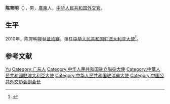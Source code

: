 {{expand|time=2017-08-28T08:07:28+00:00}}
{{for|同名的人物|陈育明 (消歧义)}}
'''陈育明'''（{{bd|1956年|7月|}}），男，[[廣東|廣東]]人，[[中华人民共和国|中华人民共和国]][[外交官|外交官]]。

== 生平 ==
2010年，陈育明接替[[章均赛|章均赛]]，担任[[中国驻澳大利亚大使列表|中华人民共和国驻澳大利亚大使]]<ref>{{cite web|author=中华人民共和国外交部|title=驻澳大利亚联邦历任大使|url=http://www.mfa.gov.cn/chn/pds/ziliao/wjrw/2167/2173/t9266.htm|publisher=中华人民共和国外交部|accessdate=2012-03-09}}</ref>。

== 参考文献 ==
{{reflist}}

{{start box}}
{{s-dip}}
{{succession box|[[蘭立俊|蘭立俊]]|[[桂從友|桂從友]]|[[中國駐瑞典大使列表|中華人民共和國駐瑞典大使]]|2013年10月－2017年8月}}
{{succession box|[[章均赛|章均赛]]|[[馬朝旭|馬朝旭]]|[[中国驻澳大利亚大使列表|中华人民共和国驻澳大利亚大使]]|2010年10月－2013年8月}}
{{succession box|[[关恒广|关恒广]]|[[杨秀萍|杨秀萍]]|[[中国驻立陶宛大使列表|中华人民共和国驻立陶宛大使]]|2002年3月－2005年1月}}
{{end box}}

{{中华人民共和国政治人物小作品}}

{{Authority control}}
{{DEFAULTSORT:Chen陈}}
[[Category:陈姓|Yu]]
[[Category:广东人|Category:广东人]]
[[Category:中华人民共和国驻立陶宛大使|Category:中华人民共和国驻立陶宛大使]]
[[Category:中華人民共和國駐澳大利亞大使|Category:中華人民共和國駐澳大利亞大使]]
[[Category:中华人民共和国驻瑞典大使|Category:中华人民共和国驻瑞典大使]]
[[Category:中国公共外交协会副会长|Category:中国公共外交协会副会长]]